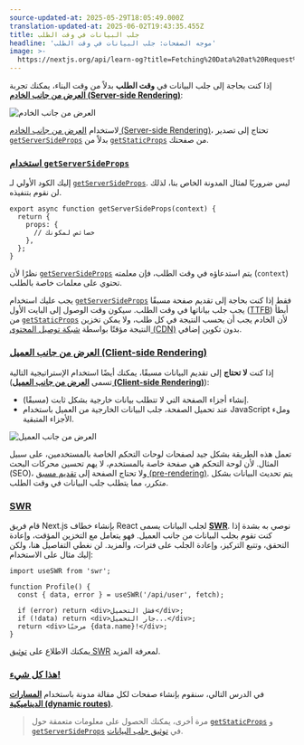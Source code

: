 ```yaml
---
source-updated-at: 2025-05-29T18:05:49.000Z
translation-updated-at: 2025-06-02T19:43:35.455Z
title: جلب البيانات في وقت الطلب
headline: 'موجه الصفحات: جلب البيانات في وقت الطلب'
image: >-
  https://nextjs.org/api/learn-og?title=Fetching%20Data%20at%20Request%20Time&amp;chapter=27
---
```


إذا كنت بحاجة إلى جلب البيانات في **وقت الطلب** بدلاً من وقت البناء، يمكنك تجربة [**العرض من جانب الخادم (Server-side Rendering)**](/docs/basic-features/pages#server-side-rendering):

![العرض من جانب الخادم](https://h8DxKfmAPhn8O0p3.public.blob.vercel-storage.com/learn/pages-router/data-fetching/server-side-rendering-with-data.png)

لاستخدام [العرض من جانب الخادم (Server-side Rendering)](/docs/basic-features/pages#server-side-rendering)، تحتاج إلى تصدير [`getServerSideProps`](/docs/basic-features/data-fetching#getserversideprops-server-side-rendering) بدلاً من [`getStaticProps`](/docs/basic-features/data-fetching#getstaticprops-static-generation) من صفحتك.

### [استخدام `getServerSideProps`](#using-getserversideprops)

إليك الكود الأولي لـ [`getServerSideProps`](/docs/basic-features/data-fetching#getserversideprops-server-side-rendering). ليس ضروريًا لمثال المدونة الخاص بنا، لذلك لن نقوم بتنفيذه.

```
export async function getServerSideProps(context) {
  return {
    props: {
      // خصائص لمكونك
    },
  };
}
```

نظرًا لأن [`getServerSideProps`](/docs/basic-features/data-fetching#getserversideprops-server-side-rendering) يتم استدعاؤه في وقت الطلب، فإن معلمته (`context`) تحتوي على معلمات خاصة بالطلب.

يجب عليك استخدام [`getServerSideProps`](/docs/basic-features/data-fetching#getserversideprops-server-side-rendering) فقط إذا كنت بحاجة إلى تقديم صفحة مسبقًا يجب جلب بياناتها في وقت الطلب. سيكون وقت الوصول إلى البايت الأول ([TTFB](https://web.dev/time-to-first-byte/)) أبطأ من [`getStaticProps`](/docs/basic-features/data-fetching#getstaticprops-static-generation) لأن الخادم يجب أن يحسب النتيجة في كل طلب، ولا يمكن تخزين النتيجة مؤقتًا بواسطة [شبكة توصيل المحتوى (CDN)](https://vercel.com/docs/edge-network/overview) بدون تكوين إضافي.

### [العرض من جانب العميل (Client-side Rendering)](#client-side-rendering)

إذا كنت **لا تحتاج** إلى تقديم البيانات مسبقًا، يمكنك أيضًا استخدام الإستراتيجية التالية (تسمى [**العرض من جانب العميل (Client-side Rendering)**](/docs/basic-features/data-fetching#fetching-data-on-the-client-side)):

*   إنشاء أجزاء الصفحة التي لا تتطلب بيانات خارجية بشكل ثابت (مسبقًا).
*   عند تحميل الصفحة، جلب البيانات الخارجية من العميل باستخدام JavaScript وملء الأجزاء المتبقية.

![العرض من جانب العميل](https://h8DxKfmAPhn8O0p3.public.blob.vercel-storage.com/learn/pages-router/data-fetching/client-side-rendering.png)

تعمل هذه الطريقة بشكل جيد لصفحات لوحات التحكم الخاصة بالمستخدمين، على سبيل المثال. لأن لوحة التحكم هي صفحة خاصة بالمستخدم، لا يهم تحسين محركات البحث (SEO)، ولا تحتاج الصفحة إلى [تقديم مسبق (pre-rendering)](/docs/basic-features/pages#pre-rendering). يتم تحديث البيانات بشكل متكرر، مما يتطلب جلب البيانات في وقت الطلب.

### [SWR](#swr)

قام فريق Next.js بإنشاء خطاف React لجلب البيانات يسمى [**SWR**](https://swr.vercel.app/). نوصي به بشدة إذا كنت تقوم بجلب البيانات من جانب العميل. فهو يتعامل مع التخزين المؤقت، وإعادة التحقق، وتتبع التركيز، وإعادة الجلب على فترات، والمزيد. لن نغطي التفاصيل هنا، ولكن إليك مثال على الاستخدام:

```
import useSWR from 'swr';
 
function Profile() {
  const { data, error } = useSWR('/api/user', fetch);
 
  if (error) return <div>فشل التحميل</div>;
  if (!data) return <div>جار التحميل...</div>;
  return <div>مرحبًا {data.name}!</div>;
}
```

يمكنك الاطلاع على [توثيق SWR](https://swr.vercel.app/) لمعرفة المزيد.

### [هذا كل شيء!](#thats-it)

في الدرس التالي، سنقوم بإنشاء صفحات لكل مقالة مدونة باستخدام [**المسارات الديناميكية (dynamic routes)**](/docs/routing/dynamic-routes).

> مرة أخرى، يمكنك الحصول على معلومات متعمقة حول [`getStaticProps`](/docs/basic-features/data-fetching#getstaticprops-static-generation) و [`getServerSideProps`](/docs/basic-features/data-fetching#getserversideprops-server-side-rendering) في [توثيق جلب البيانات](/docs/basic-features/data-fetching).